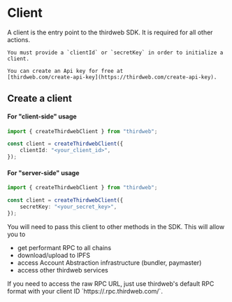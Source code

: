 
# Client

A client is the entry point to the thirdweb SDK. It is required for all other actions.

<Callout title="Api Key" variant="info">

    You must provide a `clientId` or `secretKey` in order to initialize a client.

    You can create an Api key for free at
    [thirdweb.com/create-api-key](https://thirdweb.com/create-api-key).

</Callout>

## Create a client

#### For "client-side" usage

```ts
import { createThirdwebClient } from "thirdweb";

const client = createThirdwebClient({
	clientId: "<your_client_id>",
});
```

#### For "server-side" usage

```ts
import { createThirdwebClient } from "thirdweb";

const client = createThirdwebClient({
	secretKey: "<your_secret_key>",
});
```

You will need to pass this client to other methods in the SDK. This will allow you to

- get performant RPC to all chains
- download/upload to IPFS
- access Account Abstraction infrastructure (bundler, paymaster)
- access other thirdweb services

<Callout variant="info" title="Getting your RPC URL">
	If you need to access the raw RPC URL, just use thirdweb's default RPC format with your client ID `https://<chainId>.rpc.thirdweb.com/<clientId>`.
</Callout>
